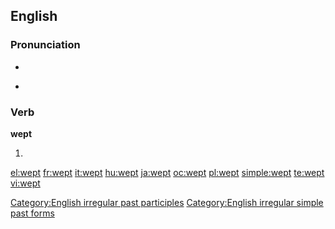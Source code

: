 ==English==

===Pronunciation===
* {{audio|en-us-wept.ogg|Audio (US)}}
* {{IPA|/ˈwɛpt/}}
*: {{rhymes|ɛpt}}

===Verb===
'''wept'''

# {{past of|[[weep]]}}

[[Category:English irregular past participles]]
[[Category:English irregular simple past forms]]

[[el:wept]]
[[fr:wept]]
[[it:wept]]
[[hu:wept]]
[[ja:wept]]
[[oc:wept]]
[[pl:wept]]
[[simple:wept]]
[[te:wept]]
[[vi:wept]]